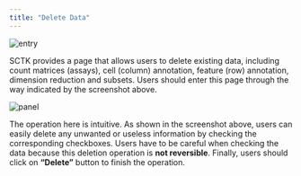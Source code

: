 ```yaml
---
title: "Delete Data"
---
```


![entry](ui_screenshots/delete_data/del_ui_entry.png)\

SCTK provides a page that allows users to delete existing data, including count matrices (assays), cell (column) annotation, feature (row) annotation, dimension reduction and subsets. Users should enter this page through the way indicated by the screenshot above.

![panel](ui_screenshots/delete_data/del_ui_panel.png)\

The operation here is intuitive. As shown in the screenshot above, users can easily delete any unwanted or useless information by checking the corresponding checkboxes. Users have to be careful when checking the data because this deletion operation is **not reversible**. Finally, users should click on **"Delete"** button to finish the operation.  
